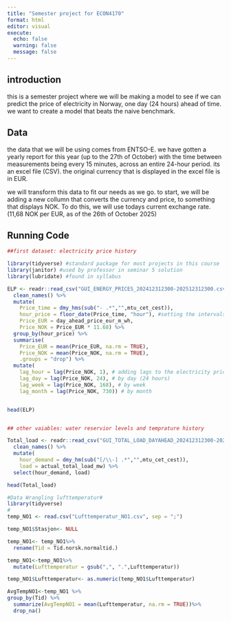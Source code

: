 ---
title: "Semester project for ECON4170"
format: html
editor: visual
execute: 
  echo: false
  warning: false
  message: false
---

## introduction

this is a semester project where we will be making a model to see if we can predict the price of electricity in Norway, one day (24 hours) ahead of time. we want to create a model that beats the naive benchmark.

## Data

the data that we will be using comes from ENTSO-E. we have gotten a yearly report for this year (up to the 27th of October) with the time between measurements being every 15 minutes, across an entire 24-hour period. its an excel file (CSV). the original currency that is displayed in the excel file is in EUR.

we will transform this data to fit our needs as we go. to start, we will be adding a new collumn that converts the currency and price, to something that displays NOK. To do this, we will use todays current exchange rate. (11,68 NOK per EUR, as of the 26th of October 2025)

## Running Code

```{r}

##first dataset: electricity price history

library(tidyverse) #standard package for most projects in this course
library(janitor) #used by professor in seminar 5 solution
library(lubridate) #found in syllabus

ELP <- readr::read_csv("GUI_ENERGY_PRICES_202412312300-202512312300.csv") %>%
  clean_names() %>%
  mutate(
    Price_time = dmy_hms(sub("- .*","",mtu_cet_cest)),
    hour_price = floor_date(Price_time, "hour"), #setting the intervals to every hour
    Price_EUR = day_ahead_price_eur_m_wh,
    Price_NOK = Price_EUR * 11.68) %>%
  group_by(hour_price) %>%
  summarise(
    Price_EUR = mean(Price_EUR, na.rm = TRUE),
    Price_NOK = mean(Price_NOK, na.rm = TRUE), 
    .groups = "drop") %>%
  mutate( 
    lag_hour = lag(Price_NOK, 1), # adding lags to the electricity price
    lag_day = lag(Price_NOK, 24), # by day (24 hours)
    lag_week = lag(Price_NOK, 168), # by week
    lag_month = lag(Price_NOK, 730)) # by month


head(ELP) 


## other vaiables: water reservior levels and temprature history

Total_load <- readr::read_csv("GUI_TOTAL_LOAD_DAYAHEAD_202412312300-202512312300.csv") %>%
  clean_names() %>%
  mutate(
    hour_demand = dmy_hm(sub("[/\\-] .*","",mtu_cet_cest)),
    load = actual_total_load_mw) %>%
  select(hour_demand, load)

head(Total_load)


```

```{r}
#Data Wrangling lufttemperatur#
library(tidyverse)
#
temp_NO1 <- read.csv("Lufttemperatur_NO1.csv", sep = ";")

temp_NO1$Stasjon<- NULL

temp_NO1<- temp_NO1%>%
  rename(Tid = Tid.norsk.normaltid.)

temp_NO1<-temp_NO1%>%
  mutate(Lufttemperatur = gsub(",", ".",Lufttemperatur))

temp_NO1$Lufttemperatur<- as.numeric(temp_NO1$Lufttemperatur)

AvgTempNO1<-temp_NO1 %>%
group_by(Tid) %>%
  summarize(AvgTempNO1 = mean(Lufttemperatur, na.rm = TRUE))%>%
  drop_na()
```
